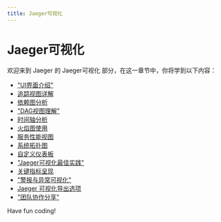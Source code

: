 ```yaml
---
title: Jaeger可视化
---
```


# Jaeger可视化

欢迎来到 Jaeger 的 Jaeger可视化 部分，在这一章节中，你将学到以下内容：

- ["UI界面介绍"](./0-ui-interface-introduction.mdx)
- [追踪视图详解](./1-tracking-view-details.mdx)
- [依赖图分析](./2-dependency-graph-analysis.mdx)
- ["DAG视图理解"](./3-dag-view-understanding.mdx)
- [时间轴分析](./4-timeline-analysis.mdx)
- [火焰图使用](./5-use-of-flame-diagrams.mdx)
- [服务性能视图](./6-service-performance-view.mdx)
- [系统拓扑图](./7-system-topology-diagram.mdx)
- [自定义仪表板](./8-customize-dashboard.mdx)
- ["Jaeger可视化最佳实践"](./9-visual-best-practices.mdx)
- [关键指标呈现](./10-key-indicators-presentation.mdx)
- ["警报与异常可视化"](./11-alarms-anomalies-visualization.mdx)
- [Jaeger 可视化导出选项](./12-visual-export-options.mdx)
- ["团队协作分享"](./13-team-collaboration-sharing.mdx)

Have fun coding!